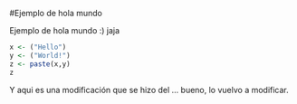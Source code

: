 #Ejemplo de hola mundo

Ejemplo de hola mundo :) jaja


```r
x <- ("Hello")
y <- ("World!")
z <- paste(x,y)
z
```
Y aqui es una modificación que se hizo del ... bueno, lo vuelvo a modificar.
